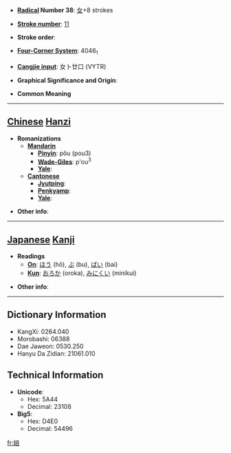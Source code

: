 * '''[[Wiktionary:Chinese radical index| Radical]] Number 38''': [[Wiktionary:Chinese radical index 女|女]]+8 strokes

* '''[[Wiktionary:Chinese total strokes index|Stroke number]]''': [[Wiktionary:Chinese total strokes index 11|11]]

* '''Stroke order''': 

* '''[[Wiktionary:Chinese four corner index|Four-Corner System]]''': 4046<sub>1</sub>

* '''[[Wiktionary:Chinese Cangjie index|Cangjie input]]''': 女卜廿口 (VYTR)

* '''Graphical Significance and Origin''': 

* '''Common Meaning'''

----

== [[Chinese]] [[Hanzi]] ==

* '''Romanizations'''
** '''[[Mandarin]]'''
*** '''[[Pinyin]]''': pǒu (pou3)
*** '''[[Wade-Giles]]''': p'ou<sup>3</sup>
*** '''[[Yale]]''': 
** '''[[Cantonese]]'''
*** '''[[Jyutping]]''':
*** '''[[Penkyamp]]''': 
*** '''[[Yale]]''': 

* '''Other info''': 

----

== [[Japanese]] [[Kanji]] ==

* '''Readings'''
** '''[[On]]''': [[ほう]] (hō), [[ぶ]] (bu), [[ばい]] (bai)
** '''[[Kun]]''': [[おろか]] (oroka), [[みにくい]] (minikui)

* '''Other info''':  

----

== Dictionary Information ==

* KangXi: 0264.040
* Morobashi: 06388
* Dae Jaweon: 0530.250
* Hanyu Da Zidian: 21061.010

== Technical Information ==

* '''Unicode''':
** Hex: 5A44
** Decimal: 23108
* '''Big5''':
** Hex: D4E0
** Decimal: 54496

[[fr:婄]]